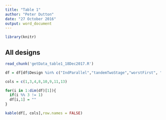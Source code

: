 ```yaml
---
title: "Table 1"
author: "Peter Dutton"
date: "27 October 2016"
output: word_document
---
```


```r
library(knitr)
```


## All designs

```r
read_chunk('getData_table1_18Dec2017.R')
```

```r

df = df[df$Design %in% c("IndParallel","tandemTwoStage","worstFirst", "balanced","Sequential Enrichment", "Balanced Staggered"),]

cols = c(1,3,4,8,10,9,11,13)

for(i in 1:dim(df)[1]){
  if(i %% 3 != 1)
  df[i,1] = ""
}

kable(df[, cols],row.names = FALSE)
```
